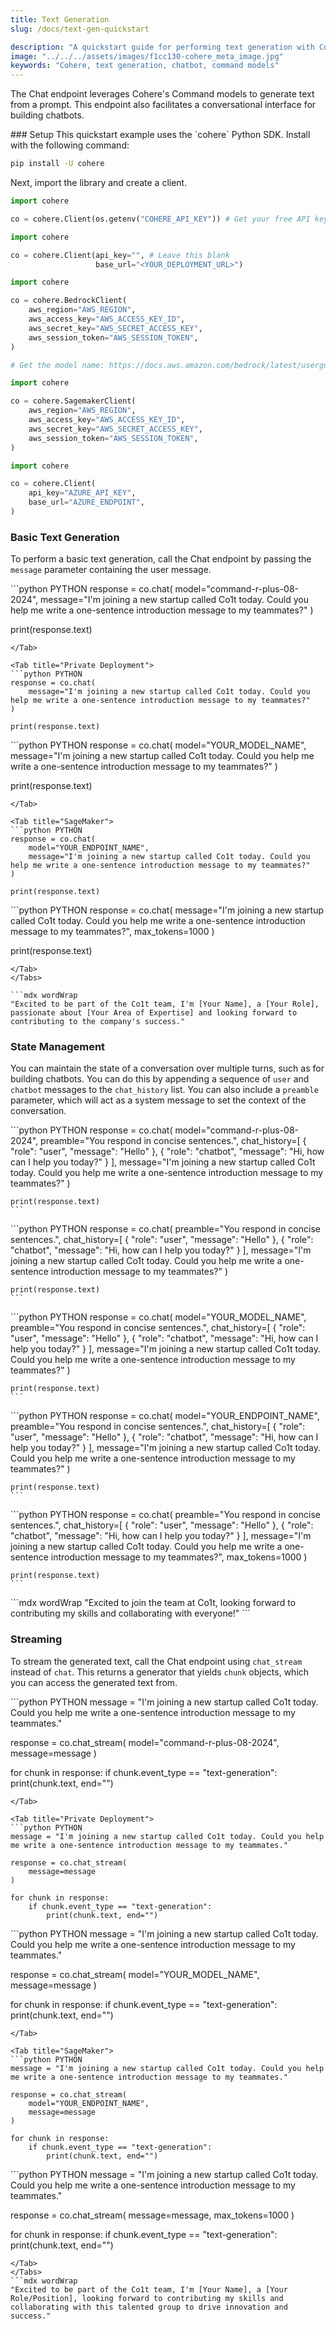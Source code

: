 ```yaml
---
title: Text Generation
slug: /docs/text-gen-quickstart

description: "A quickstart guide for performing text generation with Cohere's Command models."
image: "../../../assets/images/f1cc130-cohere_meta_image.jpg"  
keywords: "Cohere, text generation, chatbot, command models"
---
```


The Chat endpoint leverages Cohere's Command models to generate text from a prompt. This endpoint also facilitates a conversational interface for building chatbots.

<Steps>
### Setup
This quickstart example uses the `cohere` Python SDK. Install with the following command:

```bash
pip install -U cohere
```

Next, import the library and create a client.

<Tabs>
<Tab title="Cohere Platform">

```python PYTHON
import cohere

co = cohere.Client(os.getenv("COHERE_API_KEY")) # Get your free API key here: https://dashboard.cohere.com/api-keys
```

</Tab>
<Tab title="Private Deployment">

```python PYTHON
import cohere

co = cohere.Client(api_key="", # Leave this blank
                   base_url="<YOUR_DEPLOYMENT_URL>")
```

</Tab>

<Tab title="Bedrock">

```python PYTHON
import cohere

co = cohere.BedrockClient(
    aws_region="AWS_REGION",
    aws_access_key="AWS_ACCESS_KEY_ID",
    aws_secret_key="AWS_SECRET_ACCESS_KEY",
    aws_session_token="AWS_SESSION_TOKEN",
)

# Get the model name: https://docs.aws.amazon.com/bedrock/latest/userguide/models-supported.html
```
</Tab>

<Tab title="SageMaker">

```python PYTHON
import cohere

co = cohere.SagemakerClient(
    aws_region="AWS_REGION",
    aws_access_key="AWS_ACCESS_KEY_ID",
    aws_secret_key="AWS_SECRET_ACCESS_KEY",
    aws_session_token="AWS_SESSION_TOKEN",
)
```
</Tab>

<Tab title="Azure AI">

```python PYTHON
import cohere

co = cohere.Client(
    api_key="AZURE_API_KEY",
    base_url="AZURE_ENDPOINT",
)
```
</Tab>

</Tabs>


### Basic Text Generation
To perform a basic text generation, call the Chat endpoint by passing the `message` parameter containing the user message.

<Tabs>
<Tab title="Cohere Platform">
```python PYTHON
response = co.chat(
    model="command-r-plus-08-2024",
    message="I'm joining a new startup called Co1t today. Could you help me write a one-sentence introduction message to my teammates?"
)

print(response.text)
```
</Tab>

<Tab title="Private Deployment">
```python PYTHON
response = co.chat(
    message="I'm joining a new startup called Co1t today. Could you help me write a one-sentence introduction message to my teammates?"
)

print(response.text)
```
</Tab>

<Tab title="AWS Bedrock">
```python PYTHON
response = co.chat(
    model="YOUR_MODEL_NAME",
    message="I'm joining a new startup called Co1t today. Could you help me write a one-sentence introduction message to my teammates?"
)

print(response.text)
```
</Tab>

<Tab title="SageMaker">
```python PYTHON
response = co.chat(
    model="YOUR_ENDPOINT_NAME",
    message="I'm joining a new startup called Co1t today. Could you help me write a one-sentence introduction message to my teammates?"
)

print(response.text)
```
</Tab>

<Tab title="Azure AI">
```python PYTHON
response = co.chat(
    message="I'm joining a new startup called Co1t today. Could you help me write a one-sentence introduction message to my teammates?",
    max_tokens=1000
)

print(response.text)
```
</Tab>
</Tabs>

```mdx wordWrap
"Excited to be part of the Co1t team, I'm [Your Name], a [Your Role], passionate about [Your Area of Expertise] and looking forward to contributing to the company's success."
```

### State Management
You can maintain the state of a conversation over multiple turns, such as for building chatbots. You can do this by appending a sequence of `user` and `chatbot` messages to the `chat_history` list. You can also include a `preamble` parameter, which will act as a system message to set the context of the conversation.

<Tabs>
  <Tab title="Cohere Platform">
    ```python PYTHON
    response = co.chat(
        model="command-r-plus-08-2024",
        preamble="You respond in concise sentences.",
        chat_history=[
            {
                "role": "user",
                "message": "Hello"
            },
            {
                "role": "chatbot",
                "message": "Hi, how can I help you today?"
            }
        ],
        message="I'm joining a new startup called Co1t today. Could you help me write a one-sentence introduction message to my teammates?"
    )
    
    print(response.text)
    ```
  </Tab>

  <Tab title="Private Deployment">
    ```python PYTHON
    response = co.chat(
        preamble="You respond in concise sentences.",
        chat_history=[
            {
                "role": "user",
                "message": "Hello"
            },
            {
                "role": "chatbot",
                "message": "Hi, how can I help you today?"
            }
        ],
        message="I'm joining a new startup called Co1t today. Could you help me write a one-sentence introduction message to my teammates?"
    )
    
    print(response.text)
    ```
  </Tab>

  <Tab title="AWS Bedrock">
    ```python PYTHON
    response = co.chat(
        model="YOUR_MODEL_NAME",
        preamble="You respond in concise sentences.",
        chat_history=[
            {
                "role": "user",
                "message": "Hello"
            },
            {
                "role": "chatbot",
                "message": "Hi, how can I help you today?"
            }
        ],
        message="I'm joining a new startup called Co1t today. Could you help me write a one-sentence introduction message to my teammates?"
    )
    
    print(response.text)
    ```
  </Tab>

  <Tab title="SageMaker">
    ```python PYTHON
    response = co.chat(
        model="YOUR_ENDPOINT_NAME",
        preamble="You respond in concise sentences.",
        chat_history=[
            {
                "role": "user",
                "message": "Hello"
            },
            {
                "role": "chatbot",
                "message": "Hi, how can I help you today?"
            }
        ],
        message="I'm joining a new startup called Co1t today. Could you help me write a one-sentence introduction message to my teammates?"
    )
    
    print(response.text)
    ```
  </Tab>

  <Tab title="Azure AI">
    ```python PYTHON
    response = co.chat(
        preamble="You respond in concise sentences.",
        chat_history=[
            {
                "role": "user",
                "message": "Hello"
            },
            {
                "role": "chatbot",
                "message": "Hi, how can I help you today?"
            }
        ],
        message="I'm joining a new startup called Co1t today. Could you help me write a one-sentence introduction message to my teammates?",
        max_tokens=1000
    )
    
    print(response.text)
    ```
  </Tab>
</Tabs>
```mdx wordWrap
"Excited to join the team at Co1t, looking forward to contributing my skills and collaborating with everyone!"
```

### Streaming

To stream the generated text, call the Chat endpoint using `chat_stream` instead of `chat`. This returns a generator that yields `chunk` objects, which you can access the generated text from.

<Tabs>
<Tab title="Cohere Platform">
```python PYTHON
message = "I'm joining a new startup called Co1t today. Could you help me write a one-sentence introduction message to my teammates."

response = co.chat_stream(
    model="command-r-plus-08-2024", 
    message=message
)

for chunk in response:
    if chunk.event_type == "text-generation":
        print(chunk.text, end="")
```
</Tab>

<Tab title="Private Deployment">
```python PYTHON
message = "I'm joining a new startup called Co1t today. Could you help me write a one-sentence introduction message to my teammates."

response = co.chat_stream(
    message=message
)

for chunk in response:
    if chunk.event_type == "text-generation":
        print(chunk.text, end="")
```
</Tab>

<Tab title="AWS Bedrock">
```python PYTHON
message = "I'm joining a new startup called Co1t today. Could you help me write a one-sentence introduction message to my teammates."

response = co.chat_stream(
    model="YOUR_MODEL_NAME", 
    message=message
)

for chunk in response:
    if chunk.event_type == "text-generation":
        print(chunk.text, end="")
```
</Tab>

<Tab title="SageMaker">
```python PYTHON
message = "I'm joining a new startup called Co1t today. Could you help me write a one-sentence introduction message to my teammates."

response = co.chat_stream(
    model="YOUR_ENDPOINT_NAME", 
    message=message
)

for chunk in response:
    if chunk.event_type == "text-generation":
        print(chunk.text, end="")
```
</Tab>

<Tab title="Azure AI">
```python PYTHON
message = "I'm joining a new startup called Co1t today. Could you help me write a one-sentence introduction message to my teammates."

response = co.chat_stream(
    message=message,
    max_tokens=1000
)

for chunk in response:
    if chunk.event_type == "text-generation":
        print(chunk.text, end="")
```
</Tab>
</Tabs>
```mdx wordWrap
"Excited to be part of the Co1t team, I'm [Your Name], a [Your Role/Position], looking forward to contributing my skills and collaborating with this talented group to drive innovation and success."
```


</Steps>
